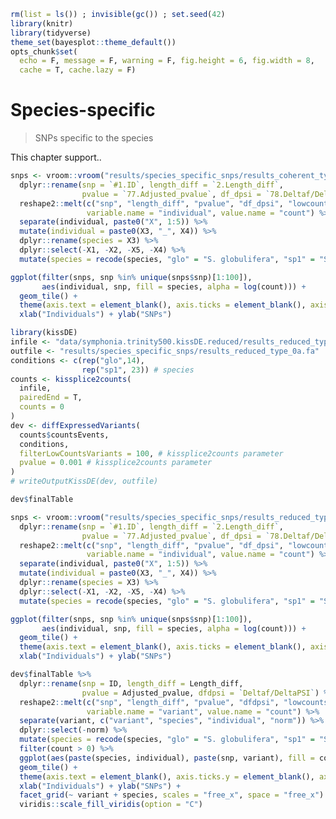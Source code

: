 ```r
rm(list = ls()) ; invisible(gc()) ; set.seed(42)
library(knitr)
library(tidyverse)
theme_set(bayesplot::theme_default())
opts_chunk$set(
  echo = F, message = F, warning = F, fig.height = 6, fig.width = 8,
  cache = T, cache.lazy = F)
```

# Species-specific

> SNPs specific to the species

This chapter support..

```r
snps <- vroom::vroom("results/species_specific_snps/results_coherent_type_0a.tsv") %>% 
  dplyr::rename(snp = `#1.ID`, length_diff = `2.Length_diff`, 
                pvalue = `77.Adjusted_pvalue`, df_dpsi = `78.Deltaf/DeltaPSI`, lowcounts = `79.lowcounts`) %>% 
  reshape2::melt(c("snp", "length_diff", "pvalue", "df_dpsi", "lowcounts"),
                 variable.name = "individual", value.name = "count") %>% 
  separate(individual, paste0("X", 1:5)) %>% 
  mutate(individual = paste0(X3, "_", X4)) %>% 
  dplyr::rename(species = X3) %>% 
  dplyr::select(-X1, -X2, -X5, -X4) %>% 
  mutate(species = recode(species, "glo" = "S. globulifera", "sp1" = "S. sp.1")) 

ggplot(filter(snps, snp %in% unique(snps$snp)[1:100]),
       aes(individual, snp, fill = species, alpha = log(count))) +
  geom_tile() +
  theme(axis.text = element_blank(), axis.ticks = element_blank(), axis.line = element_blank()) +
  xlab("Individuals") + ylab("SNPs")
```

```r
library(kissDE)
infile <- "data/symphonia.trinity500.kissDE.reduced/results_reduced_type_0a.fa"
outfile <- "results/species_specific_snps/results_reduced_type_0a.fa"
conditions <- c(rep("glo",14), 
                rep("sp1", 23)) # species
counts <- kissplice2counts(
  infile,
  pairedEnd = T,
  counts = 0
)
dev <- diffExpressedVariants(
  counts$countsEvents, 
  conditions, 
  filterLowCountsVariants = 100, # kissplice2counts parameter
  pvalue = 0.001 # kissplice2counts parameter
)
# writeOutputKissDE(dev, outfile)

dev$finalTable

snps <- vroom::vroom("results/species_specific_snps/results_reduced_type_0a.fa") %>% 
  dplyr::rename(snp = `#1.ID`, length_diff = `2.Length_diff`, 
                pvalue = `77.Adjusted_pvalue`, df_dpsi = `78.Deltaf/DeltaPSI`, lowcounts = `79.lowcounts`) %>% 
  reshape2::melt(c("snp", "length_diff", "pvalue", "df_dpsi", "lowcounts"),
                 variable.name = "individual", value.name = "count") %>% 
  separate(individual, paste0("X", 1:5)) %>% 
  mutate(individual = paste0(X3, "_", X4)) %>% 
  dplyr::rename(species = X3) %>% 
  dplyr::select(-X1, -X2, -X5, -X4) %>% 
  mutate(species = recode(species, "glo" = "S. globulifera", "sp1" = "S. sp.1")) 

ggplot(filter(snps, snp %in% unique(snps$snp)[1:100]),
       aes(individual, snp, fill = species, alpha = log(count))) +
  geom_tile() +
  theme(axis.text = element_blank(), axis.ticks = element_blank(), axis.line = element_blank()) +
  xlab("Individuals") + ylab("SNPs")

dev$finalTable %>% 
  dplyr::rename(snp = ID, length_diff = Length_diff, 
                pvalue = Adjusted_pvalue, dfdpsi = `Deltaf/DeltaPSI`) %>% 
  reshape2::melt(c("snp", "length_diff", "pvalue", "dfdpsi", "lowcounts"),
                 variable.name = "variant", value.name = "count") %>% 
  separate(variant, c("variant", "species", "individual", "norm")) %>% 
  dplyr::select(-norm) %>% 
  mutate(species = recode(species, "glo" = "S. globulifera", "sp1" = "S. sp.1")) %>% 
  filter(count > 0) %>% 
  ggplot(aes(paste(species, individual), paste(snp, variant), fill = count, alpha = count)) +
  geom_tile() +
  theme(axis.text = element_blank(), axis.ticks.y = element_blank(), axis.line = element_blank()) +
  xlab("Individuals") + ylab("SNPs") +
  facet_grid(~ variant + species, scales = "free_x", space = "free_x") +
  viridis::scale_fill_viridis(option = "C")
```


